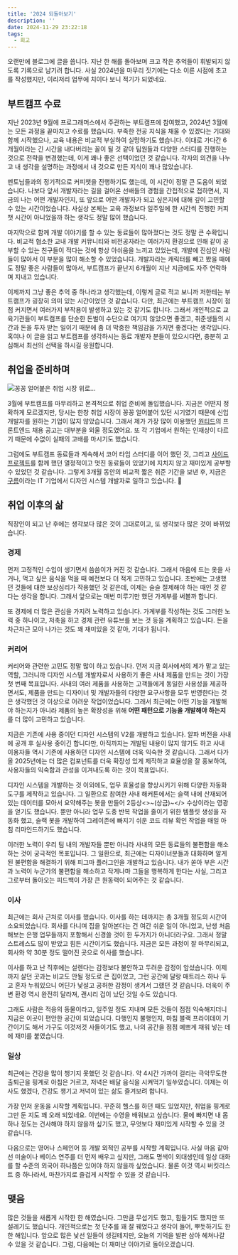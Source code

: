 ```yaml
---
title: '2024 되돌아보기'
description: ''
date: 2024-11-29 23:22:18
tags:
  - 회고
---
```


오랜만에 블로그에 글을 씁니다. 지난 한 해를 돌아보며 크고 작은 추억들이 휘발되지 않도록 기록으로 남기려 합니다. 사실 2024년을 마무리 짓기에는 다소 이른 시점에 초고를 작성했지만, 이리저리 업무에 치이다 보니 적기가 되었네요.

## 부트캠프 수료

지난 2023년 9월에 프로그래머스에서 주관하는 부트캠프에 참여했고, 2024년 3월에는 모든 과정을 끝마치고 수료를 했습니다. 부족한 전공 지식을 채울 수 있겠다는 기대와 함께 시작했으나, 교육 내용은 비교적 부실하여 실망하기도 했습니다. 이대로 가다간 6개월이라는 긴 시간을 내다버리는 꼴이 될 것 같아 팀원들과 다양한 스터디를 진행하는 것으로 전략을 변경했는데, 이게 꽤나 좋은 선택이었던 것 같습니다. 각자의 의견을 나누고 내 생각을 설명하는 과정에서 내 것으로 만든 지식이 꽤나 많았습니다.

멘토님들과의 정기적으로 커피챗을 진행하기도 했는데, 이 시간이 정말 큰 도움이 되었습니다. 나보다 앞서 개발자라는 길을 걸어온 선배들의 경험을 간접적으로 접하면서, 지금의 나는 어떤 개발자인지, 또 앞으로 어떤 개발자가 되고 싶은지에 대해 깊이 고민할 수 있는 시간이었습니다. 사실상 본체는 교육 과정보다 일주일에 한 시간씩 진행한 커피챗 시간이 아니었을까 하는 생각도 정말 많이 했습니다.

마지막으로 함께 개발 이야기를 할 수 있는 동료들이 많아졌다는 것도 정말 큰 수확입니다. 비교적 협소한 교내 개발 커뮤니티와 비전공자라는 여러가지 환경으로 인해 같이 공부할 수 있는 친구들이 적다는 것에 항상 아쉬움을 느끼고 있었는데, 개발에 진심인 사람들이 많아서 이 부분을 많이 해소할 수 있었습니다. 개발자라는 캐릭터를 빼고 봤을 때에도 정말 좋은 사람들이 많아서, 부트캠프가 끝난지 6개월이 지난 지금에도 자주 연락하며 지내고 있습니다.

이제까지 그냥 좋은 추억 중 하나라고 생각했는데, 이렇게 글로 적고 보니까 저한테는 부트캠프가 굉장히 의미 있는 시간이었던 것 같습니다. 다만, 최근에는 부트캠프 시장이 점점 커지면서 여러가지 부작용이 발생하고 있는 것 같기도 합니다. 그래서 개인적으로 교육기관들이 부트캠프를 단순한 돈벌이 수단으로 여기지 않았으면 좋겠고, 취준생들의 시간과 돈을 투자 받는 일이기 때문에 좀 더 막중한 책임감을 가지면 좋겠다는 생각입니다. 혹여나 이 글을 읽고 부트캠프를 생각하시는 동료 개발자 분들이 있으시다면, 충분히 고심해서 최선의 선택을 하시길 응원합니다.

## 취업을 준비하며

![꽁꽁 얼어붙은 취업 시장 위로...](/images/2024-finish/frozen_river_cat.webp)

3월에 부트캠프를 마무리하고 본격적으로 취업 준비에 돌입했습니다. 지금은 어떤지 정확하게 모르겠지만, 당시는 한창 취업 시장이 꽁꽁 얼어붙어 있던 시기였기 때문에 신입 개발자를 원하는 기업이 많지 않았습니다. 그래서 제가 가장 많이 이용했던 [원티드](https://www.wanted.co.kr/wdlist/518?country=kr&job_sort=job.recommend_order&years=0&years=2&selected=873&selected=669&selected=10110&skill_tags=1541&skill_tags=1469&locations=all)의 프론트엔드 채용 공고는 대부분을 외울 정도였어요. 또 각 기업에서 원하는 인재상이 다르기 때문에 수없이 실패의 고배를 마시기도 했습니다.

그럼에도 부트캠프 동료들과 계속해서 코어 타임 스터디를 이어 했던 것, 그리고 [사이드 프로젝트](https://hufscheer.com)를 함께 했던 열정적이고 멋진 동료들이 있었기에 지치지 않고 재미있게 공부할 수 있었던 것 같습니다. 그렇게 3개월 동안의 비교적 짧은 취준 기간을 보낸 후, 지금은 [구름](https://goorm.co/)이라는 IT 기업에서 디자인 시스템 개발자로 일하고 있습니다. 🎉

## 취업 이후의 삶

직장인이 되고 난 후에는 생각보다 많은 것이 그대로이고, 또 생각보다 많은 것이 바뀌었습니다.

### 경제

먼저 고정적인 수입이 생기면서 씀씀이가 커진 것 같습니다. 그래서 마음에 드는 옷을 사거나, 먹고 싶은 음식을 먹을 때 예전보다 더 적게 고민하고 있습니다. 초반에는 고생했던 것들에 대한 보상심리가 작용했던 것 같은데, 이제는 슬슬 절제해야 하는 때인 것 같다는 생각을 합니다. 그래서 앞으로는 매번 미루기만 했던 가계부를 써볼까 합니다.

또 경제에 더 많은 관심을 가지려 노력하고 있습니다. 가계부를 작성하는 것도 그러한 노력 중 하나이고, 저축을 하고 경제 관련 유튜브를 보는 것 등을 계획하고 있습니다. 돈을 차근차근 모아 나가는 것도 꽤 재미있을 것 같아, 기대가 됩니다.

### 커리어

커리어와 관련한 고민도 정말 많이 하고 있습니다. 먼저 지금 회사에서의 제가 맡고 있는 역할, 그러니까 디자인 시스템 개발자로서 사용하기 좋은 사내 제품을 만드는 것이 가장 첫 번째 목표입니다. 사내의 여러 제품을 사용하는 고객들에게 동일한 사용성을 제공하면서도, 제품을 만드는 디자이너 및 개발자들의 다양한 요구사항을 모두 반영한다는 것은 생각했던 것 이상으로 어려운 작업이었습니다. 그래서 최근에는 어떤 기능을 개발해야 하는지가 아니라 제품의 높은 확장성을 위해 **어떤 패턴으로 기능을 개발해야 하는지**를 더 많이 고민하고 있습니다.

지금은 기존에 사용 중이던 디자인 시스템의 V2를 개발하고 있습니다. 알파 버전을 사내에 공개 후 실사용 중이긴 합니다만, 아직까지는 개발된 내용이 많지 않기도 하고 사내 이용자들 역시 기존에 사용하던 디자인 시스템에 더욱 익숙한 것 같습니다. 그래서 다가올 2025년에는 더 많은 컴포넌트를 더욱 확장성 있게 제작하고 효율성을 잘 홍보하여, 사용자들의 익숙함과 관성을 이겨내도록 하는 것이 목표입니다.

디자인 시스템을 개발하는 것 이외에도, 업무 효율성을 향상시키기 위해 다양한 자동화 도구를 제작하고 있습니다. 그 일환으로 참여한 사내 해커톤에서는 슬랙 내에 산재되어 있는 데이터를 모아서 요약해주는 봇을 만들어 2등상<>~(상금)~</> 수상이라는 영광을 얻기도 했습니다. 뿐만 아니라 업무 도중 반복 작업을 줄이기 위한 템플릿 생성을 자동화 했고, 슬랙 봇을 개발하여 그레이존에 빠지기 쉬운 코드 리뷰 확인 작업을 매일 아침 리마인드하기도 했습니다.

이러한 노력이 우리 팀 내의 개발자들 뿐만 아니라 사내의 모든 동료들의 불편함을 해소하는 것이 궁극적인 목표입니다. 그 일환으로, 최근에는 디자이너분들과 대화하며 알게 된 불편함을 해결하기 위해 피그마 플러그인을 개발하고 있습니다. 내가 쏟아 부은 시간과 노력이 누군가의 불편함을 해소하고 작게나마 그들을 행복하게 한다는 사실, 그리고 그로부터 돌아오는 피드백이 가장 큰 원동력이 되어주는 것 같습니다.

### 이사

최근에는 회사 근처로 이사를 했습니다. 이사를 하는 데까지는 총 3개월 정도의 시간이 소요되었습니다. 회사를 다니며 집을 알아본다는 건 여간 쉬운 일이 아니었고, 난생 처음 해보는 은행 업무들까지 포함해서 신경쓸 것이 한 두가지가 아니더라구요. 그래서 정말 스트레스도 많이 받았고 힘든 시간이기도 했습니다. 지금은 모든 과정이 잘 마무리되고, 회사와 약 30분 정도 떨어진 곳으로 이사를 했습니다.

이사를 하고 난 직후에는 설렌다는 감정보다 불안하고 두려운 감정이 앞섰습니다. 이제까지 살던 곳과는 비교도 안될 정도로 큰 집이었고, 그런 공간에 달랑 매트리스 하나 두고 혼자 누워있으니 어딘가 낯설고 공허한 감정이 생겨서 그랬던 것 같습니다. 더욱이 주변 환경 역시 완전히 달라져, 괜시리 겁이 났던 것일 수도 있습니다.

그래도 사람은 적응의 동물이라고, 일주일 정도 지내며 모든 것들이 점점 익숙해지더니 지금은 이곳이 편안한 공간이 되었습니다. 다행인지 불행인지, 마침 블랙 프라이데이 기간이기도 해서 가구도 이것저것 사들이기도 했고, 나의 공간을 점점 예쁘게 채워 넣는 데에 재미를 붙였습니다.

### 일상

최근에는 건강을 많이 챙기지 못했던 것 같습니다. 약 4시간 가까이 걸리는 극악무도한 출퇴근을 핑계로 아침은 거르고, 저녁은 배달 음식을 시켜먹기 일쑤였습니다. 이제는 이사도 했겠다, 건강도 챙기고 저녁이 있는 삶도 즐겨보려 합니다.

가장 먼저 운동을 시작할 계획입니다. 꾸준히 헬스를 하던 때도 있었지만, 취업을 핑계로 그만 둔 지도 꽤 오래 되었네요. 이번에는 수영을 배워보고 싶습니다. 물에 빠지면 내 몸 하나 정도는 건사해야 하지 않을까 싶기도 했고, 무엇보다 재미있게 시작할 수 있을 것 같습니다.

다음으로는 영어나 스페인어 등 개발 외적인 공부를 시작할 계획입니다. 사실 마음 같아선 미술이나 베이스 연주를 더 먼저 배우고 싶지만, 그래도 명색이 외대생인데 일상 대화를 할 수준의 외국어 하나쯤은 있어야 하지 않을까 싶었습니다. 물론 이것 역시 버킷리스트 중 하나라서, 마찬가지로 즐겁게 시작할 수 있을 것 같습니다.

## 맺음

많은 것들을 새롭게 시작한 한 해였습니다. 그만큼 무섭기도 했고, 힘들기도 했지만 또 설레기도 했습니다. 개인적으로는 첫 단추를 꽤 잘 꿰었다고 생각이 들어, 뿌듯하기도 한 한 해입니다. 앞으로 많은 낯선 일들이 생길테지만, 오늘의 기억을 발판 삼아 헤쳐나갈 수 있을 것 같습니다. 그럼, 다음에는 더 재미난 이야기로 돌아오겠습니다.
